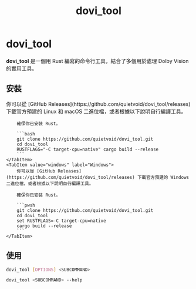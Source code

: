 ﻿---
title: dovi_tool
sidebar_position: 9
---


# dovi_tool

**dovi_tool** 是一個用 Rust 編寫的命令行工具，結合了多個用於處理 Dolby Vision 的實用工具。

## 安裝

<Tabs>
    <TabItem value="unixlike" label="Linux 與 macOS">
        你可以從 [GitHub Releases](https://github.com/quietvoid/dovi_tool/releases) 下載官方預建的 Linux 和 macOS 二進位檔，或者根據以下說明自行編譯工具。

        確保你已安裝 Rust。

        ```bash
        git clone https://github.com/quietvoid/dovi_tool.git
        cd dovi_tool
        RUSTFLAGS="-C target-cpu=native" cargo build --release
        ```
    </TabItem>
    <TabItem value="windows" label="Windows">
        你可以從 [GitHub Releases](https://github.com/quietvoid/dovi_tool/releases) 下載官方預建的 Windows 二進位檔，或者根據以下說明自行編譯工具。

        確保你已安裝 Rust。

        ```pwsh
        git clone https://github.com/quietvoid/dovi_tool.git
        cd dovi_tool
        set RUSTFLAGS=-C target-cpu=native 
        cargo build --release
        ```
    </TabItem>
</Tabs>

## 使用

```bash title="一般使用"
dovi_tool [OPTIONS] <SUBCOMMAND>
```

```bash title="列出更多參數列表"
dovi_tool <SUBCOMMAND> --help
```